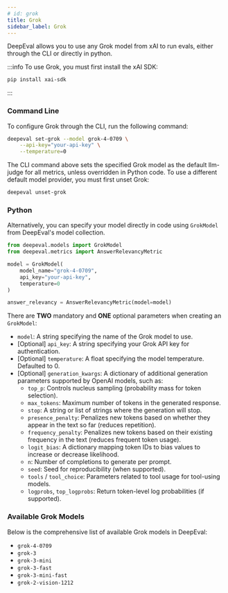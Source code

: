 ```yaml
---
# id: grok
title: Grok
sidebar_label: Grok
---
```


DeepEval allows you to use any Grok model from xAI to run evals, either through the CLI or directly in python.

:::info
To use Grok, you must first install the xAI SDK:

```bash
pip install xai-sdk
```

:::

### Command Line

To configure Grok through the CLI, run the following command:

```bash
deepeval set-grok --model grok-4-0709 \
    --api-key="your-api-key" \
    --temperature=0
```

The CLI command above sets the specified Grok model as the default llm-judge for all metrics, unless overridden in Python code. To use a different default model provider, you must first unset Grok:

```bash
deepeval unset-grok
```

### Python

Alternatively, you can specify your model directly in code using `GrokModel` from DeepEval's model collection.

```python
from deepeval.models import GrokModel
from deepeval.metrics import AnswerRelevancyMetric

model = GrokModel(
    model_name="grok-4-0709",
    api_key="your-api-key",
    temperature=0
)

answer_relevancy = AnswerRelevancyMetric(model=model)
```

There are **TWO** mandatory and **ONE** optional parameters when creating an `GrokModel`:

- `model`: A string specifying the name of the Grok model to use.
- [Optional] `api_key`: A string specifying your Grok API key for authentication.
- [Optional] `temperature`: A float specifying the model temperature. Defaulted to 0.
- [Optional] `generation_kwargs`: A dictionary of additional generation parameters supported by OpenAI models, such as:
    - `top_p`: Controls nucleus sampling (probability mass for token selection).
    - `max_tokens`: Maximum number of tokens in the generated response.
    - `stop`: A string or list of strings where the generation will stop.
    - `presence_penalty`: Penalizes new tokens based on whether they appear in the text so far (reduces repetition).
    - `frequency_penalty`: Penalizes new tokens based on their existing frequency in the text (reduces frequent token usage).
    - `logit_bias`: A dictionary mapping token IDs to bias values to increase or decrease likelihood.
    - `n`: Number of completions to generate per prompt.
    - `seed`: Seed for reproducibility (when supported).
    - `tools` / `tool_choice`: Parameters related to tool usage for tool-using models.
    - `logprobs`, `top_logprobs`: Return token-level log probabilities (if supported).

### Available Grok Models

Below is the comprehensive list of available Grok models in DeepEval:

- `grok-4-0709`
- `grok-3`
- `grok-3-mini`
- `grok-3-fast`
- `grok-3-mini-fast`
- `grok-2-vision-1212`
